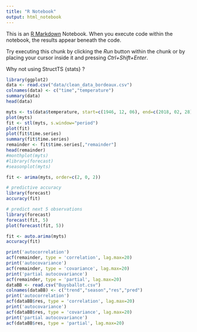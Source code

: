 ---
title: "R Notebook"
output: html_notebook
---

This is an [R Markdown](http://rmarkdown.rstudio.com) Notebook. When you execute code within the notebook, the results appear beneath the code. 

Try executing this chunk by clicking the *Run* button within the chunk or by placing your cursor inside it and pressing *Ctrl+Shift+Enter*.

Why not using StructTS {stats} ?

```{r}
library(ggplot2)
data <- read.csv("data/clean_data_bordeaux.csv")
colnames(data) <- c("time","temperature")
summary(data)
head(data)

myts <- ts(data$temperature, start=c(1946, 12, 06), end=c(2018, 02, 28), frequency=365,24)
plot(myts)
fit <- stl(myts, s.window="period")
plot(fit)
plot(fit$time.series)
summary(fit$time.series)
remainder <- fit$time.series[,"remainder"]
head(remainder)
#monthplot(myts)
#library(forecast)
#seasonplot(myts)
```

```{r}
fit <- arima(myts, order=c(2, 0, 2))

# predictive accuracy
library(forecast)
accuracy(fit)

# predict next 5 observations
library(forecast)
forecast(fit, 5)
plot(forecast(fit, 5))
```

```{r}
fit <- auto.arima(myts)
accuracy(fit)
```

```{r}
print('autocorrelation')
acf(remainder, type = 'correlation', lag.max=20)
print('autocovariance')
acf(remainder, type = 'covariance', lag.max=20)
print('partial autocovariance')
acf(remainder, type = 'partial', lag.max=20)
dataBB <- read.csv("Buysballot.csv")
colnames(dataBB) <- c("trend","season","res","pred")
print('autocorrelation')
acf(dataBB$res, type = 'correlation', lag.max=20)
print('autocovariance')
acf(dataBB$res, type = 'covariance', lag.max=20)
print('partial autocovariance')
acf(dataBB$res, type = 'partial', lag.max=20)
```

